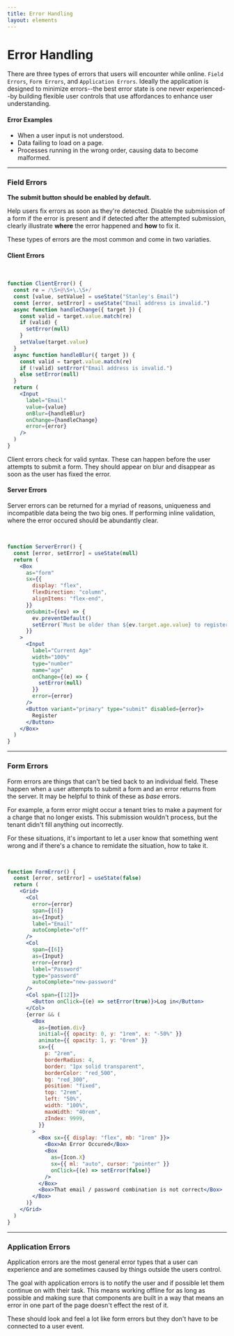 ```yaml
---
title: Error Handling
layout: elements
---
```


# Error Handling

There are three types of errors that users will encounter while online. `Field Errors`, `Form Errors`, and `Application Errors`. Ideally the application is designed to minimize errors--the best error state is one never experienced--by building flexible user controls that use affordances to enhance user understanding.

#### Error Examples

- When a user input is not understood.
- Data failing to load on a page.
- Processes running in the wrong order, causing data to become malformed.

---

### Field Errors

**The submit button should be enabled by default.**

Help users fix errors as soon as they're detected. Disable the submission of a form if the error is present and if detected after the attempted submission, clearly illustrate **where** the error happened and **how** to fix it.

These types of errors are the most common and come in two variaties.

#### Client Errors

<br />

```jsx live
function ClientError() {
  const re = /\S+@\S+\.\S+/
  const [value, setValue] = useState("Stanley's Email")
  const [error, setError] = useState("Email address is invalid.")
  async function handleChange({ target }) {
    const valid = target.value.match(re)
    if (valid) {
      setError(null)
    }
    setValue(target.value)
  }
  async function handleBlur({ target }) {
    const valid = target.value.match(re)
    if (!valid) setError("Email address is invalid.")
    else setError(null)
  }
  return (
    <Input
      label="Email"
      value={value}
      onBlur={handleBlur}
      onChange={handleChange}
      error={error}
    />
  )
}
```

Client errors check for valid syntax. These can happen before the user attempts to submit a form. They should appear on blur and disappear as soon as the user has fixed the error.

#### Server Errors

Server errors can be returned for a myriad of reasons, uniqueness and incompatible data being the two big ones. If performing inline validation, where the error occured should be abundantly clear.

<br />

```jsx live
function ServerError() {
  const [error, setError] = useState(null)
  return (
    <Box
      as="form"
      sx={{
        display: "flex",
        flexDirection: "column",
        alignItems: "flex-end",
      }}
      onSubmit={(ev) => {
        ev.preventDefault()
        setError(`Must be older than ${ev.target.age.value} to register`)
      }}
    >
      <Input
        label="Current Age"
        width="100%"
        type="number"
        name="age"
        onChange={(e) => {
          setError(null)
        }}
        error={error}
      />
      <Button variant="primary" type="submit" disabled={error}>
        Register
      </Button>
    </Box>
  )
}
```

---

### Form Errors

Form errors are things that can't be tied back to an individual field. These happen when a user attempts to submit a form and an error returns from the server. It may be helpful to think of these as _base_ errors.

For example, a form error might occur a tenant tries to make a payment for a charge that no longer exists. This submission wouldn't process, but the tenant didn't fill anything out incorrectly.

For these situations, it's important to let a user know that something went wrong and if there's a chance to remidate the situation, how to take it.

<br />

```jsx live
function FormError() {
  const [error, setError] = useState(false)
  return (
    <Grid>
      <Col
        error={error}
        span={[6]}
        as={Input}
        label="Email"
        autoComplete="off"
      />
      <Col
        span={[6]}
        as={Input}
        error={error}
        label="Password"
        type="password"
        autoComplete="new-password"
      />
      <Col span={[12]}>
        <Button onClick={(e) => setError(true)}>Log in</Button>
      </Col>
      {error && (
        <Box
          as={motion.div}
          initial={{ opacity: 0, y: "1rem", x: "-50%" }}
          animate={{ opacity: 1, y: "0rem" }}
          sx={{
            p: "2rem",
            borderRadius: 4,
            border: "1px solid transparent",
            borderColor: "red_500",
            bg: "red_300",
            position: "fixed",
            top: "2rem",
            left: "50%",
            width: "100%",
            maxWidth: "40rem",
            zIndex: 9999,
          }}
        >
          <Box sx={{ display: "flex", mb: "1rem" }}>
            <Box>An Error Occured</Box>
            <Box
              as={Icon.X}
              sx={{ ml: "auto", cursor: "pointer" }}
              onClick={(e) => setError(false)}
            />
          </Box>
          <Box>That email / password combination is not correct</Box>
        </Box>
      )}
    </Grid>
  )
}
```

---

### Application Errors

Application errors are the most general error types that a user can experience and are sometimes caused by things outside the users control.

The goal with application errors is to notify the user and if possible let them continue on with their task. This means working offline for as long as possible and making sure that components are built in a way that means an error in one part of the page doesn't effect the rest of it.

These should look and feel a lot like form errors but they don't have to be connected to a user event.
